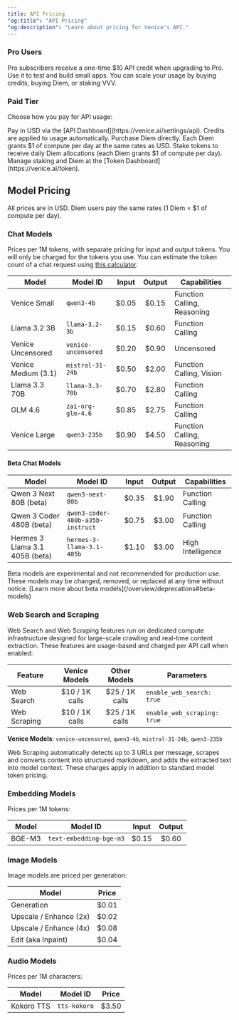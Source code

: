 ```yaml
---
title: API Pricing
"og:title": "API Pricing"
"og:description": "Learn about pricing for Venice's API."
---
```


### Pro Users

Pro subscribers receive a one-time $10 API credit when upgrading to Pro. Use it to test and build small apps. You can scale your usage by buying credits, buying Diem, or staking VVV.

### Paid Tier

Choose how you pay for API usage:

<Steps>
  <Step title="Buy API Credits">
    Pay in USD via the [API Dashboard](https://venice.ai/settings/api). Credits are applied to usage automatically.
  </Step>

  <Step title="Buy Diem (1 Diem = $1/day)">
    Purchase Diem directly. Each Diem grants $1 of compute per day at the same rates as USD.
  </Step>

  <Step title="Stake to Earn Diem (1 Diem = $1/day)">
    Stake tokens to receive daily Diem allocations (each Diem grants $1 of compute per day). Manage staking and Diem at the [Token Dashboard](https://venice.ai/token).
  </Step>
</Steps>


## Model Pricing

All prices are in USD. Diem users pay the same rates (1 Diem = $1 of compute per day).

### Chat Models

Prices per 1M tokens, with separate pricing for input and output tokens. You will only be charged for the tokens you use.
You can estimate the token count of a chat request using [this calculator](https://quizgecko.com/tools/token-counter).

| Model | Model ID | Input | Output | Capabilities |
|-------|----------|:-----:|:------:|-------------|
| Venice Small | `qwen3-4b` | $0.05 | $0.15 | Function Calling, Reasoning |
| Llama 3.2 3B | `llama-3.2-3b` | $0.15 | $0.60 | Function Calling |
| Venice Uncensored | `venice-uncensored` | $0.20 | $0.90 | Uncensored |
| Venice Medium (3.1) | `mistral-31-24b` | $0.50 | $2.00 | Function Calling, Vision |
| Llama 3.3 70B | `llama-3.3-70b` | $0.70 | $2.80 | Function Calling |
| GLM 4.6 | `zai-org-glm-4.6` | $0.85 | $2.75 | Function Calling |
| Venice Large | `qwen3-235b` | $0.90 | $4.50 | Function Calling, Reasoning |

#### Beta Chat Models

| Model | Model ID | Input | Output | Capabilities |
|-------|----------|:-----:|:------:|-------------|
| Qwen 3 Next 80B (beta) | `qwen3-next-80b` | $0.35 | $1.90 | Function Calling |
| Qwen 3 Coder 480B (beta) | `qwen3-coder-480b-a35b-instruct` | $0.75 | $3.00 | Function Calling |
| Hermes 3 Llama 3.1 405B (beta) | `hermes-3-llama-3.1-405b` | $1.10 | $3.00 | High Intelligence |

<Warning>
Beta models are experimental and not recommended for production use. These models may be changed, removed, or replaced at any time without notice. [Learn more about beta models](/overview/deprecations#beta-models)
</Warning>

### Web Search and Scraping

Web Search and Web Scraping features run on dedicated compute infrastructure designed for large-scale crawling and real-time content extraction. These features are usage-based and charged per API call when enabled:

| Feature | Venice Models | Other Models | Parameters |
|---------|:-------------:|:------------:|------------|
| Web Search | $10 / 1K calls | $25 / 1K calls | `enable_web_search: true` |
| Web Scraping | $10 / 1K calls | $25 / 1K calls | `enable_web_scraping: true` |

**Venice Models**: `venice-uncensored`, `qwen3-4b`, `mistral-31-24b`, `qwen3-235b`

<Info>
Web Scraping automatically detects up to 3 URLs per message, scrapes and converts content into structured markdown, and adds the extracted text into model context. These charges apply in addition to standard model token pricing.
</Info>


### Embedding Models

Prices per 1M tokens:

| Model | Model ID | Input | Output |
|-------|----------|:-----:|:------:|
| BGE-M3 | `text-embedding-bge-m3` | $0.15 | $0.60 |

### Image Models

Image models are priced per generation:

| Model                  | Price        |
| ---------------------- | :----------: |
| Generation             |    $0.01     |
| Upscale / Enhance (2x) |    $0.02     |
| Upscale / Enhance (4x) |    $0.08     |
| Edit (aka Inpaint)     |    $0.04     |

### Audio Models

Prices per 1M characters:

| Model | Model ID | Price |
|-------|----------|:-----:|
| Kokoro TTS | `tts-kokoro` | $3.50 |
